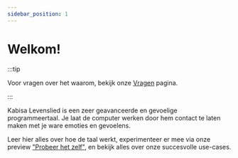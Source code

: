 ```yaml
---
sidebar_position: 1
---
```


# Welkom!

:::tip

Voor vragen over het waarom, bekijk onze [Vragen](/veel-gestelde-vragen) pagina.

:::

Kabisa Levenslied is een zeer geavanceerde en gevoelige programmeertaal. Je laat de computer werken door hem contact te laten maken met je ware emoties en gevoelens.

Leer hier alles over hoe de taal werkt, experimenteer er mee via onze preview ["Probeer het zelf"](/probeer-het), en bekijk alles over onze succesvolle use-cases.
